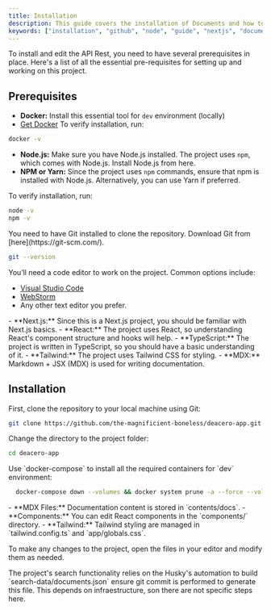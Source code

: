 ```yaml
---
title: Installation
description: This guide covers the installation of Documents and how to edit your new project.
keywords: ["installation", "github", "node", "guide", "nextjs", "documents"]
---
```


To install and edit the API Rest, you need to have several prerequisites in place. Here's a list of all the essential pre-requisites
for setting up and working on this project.

## Prerequisites

<Step>
<StepItem title="System Requirements">

- **Docker:** Install this essential tool for `dev` environment (locally)
- [Get Docker](https://docs.docker.com/get-started/get-docker/)
  To verify installation, run:

```bash
docker -v
```

- **Node.js:** Make sure you have Node.js installed. The project uses `npm`, which comes with Node.js. Install Node.js from here.
- **NPM or Yarn:** Since the project uses `npm` commands, ensure that npm is installed with Node.js. Alternatively, you can use Yarn if preferred.

To verify installation, run:

```bash
node -v
npm -v
```

</StepItem>
<StepItem title="Git">
You need to have Git installed to clone the repository. Download Git from [here](https://git-scm.com/).

```bash
git --version
```

</StepItem>
<StepItem title="Code Editor">
You’ll need a code editor to work on the project. Common options include:

- [Visual Studio Code](https://code.visualstudio.com/)
- [WebStorm](https://www.jetbrains.com/webstorm/)
- Any other text editor you prefer.

</StepItem>
<StepItem title="Required Knowledge">
- **Next.js:** Since this is a Next.js project, you should be familiar with Next.js basics.
- **React:** The project uses React, so understanding React's component structure and hooks will help.
- **TypeScript:** The project is written in TypeScript, so you should have a basic understanding of it.
- **Tailwind:** The project uses Tailwind CSS for styling.
- **MDX:** Markdown + JSX (MDX) is used for writing documentation.

</StepItem>
</Step>

## Installation

<Step>
<StepItem title="Clone the Repository">
First, clone the repository to your local machine using Git:

```bash
git clone https://github.com/the-magnificient-boneless/deacero-app.git
```

Change the directory to the project folder:

```bash
cd deacero-app
```

</StepItem>
<StepItem title="Install Dependencies">
Use `docker-compose` to install all the required containers for `dev` environment:

```bash
  docker-compose down --volumes && docker system prune -a --force --volumes && docker-compose -f docker-compose.dev.yml up --build
```

</StepItem>

<StepItem title="Editing the Project">
  - **MDX Files:** Documentation content is stored in `contents/docs`.
  - **Components:** You can edit React components in the `components/` directory.
  - **Tailwind:** Tailwind styling are managed in `tailwind.config.ts` and `app/globals.css`.

To make any changes to the project, open the files in your editor and modify them as needed.

<Note title="Required" type="danger">
  The project's search functionality relies on the Husky's automation to build
  `search-data/documents.json` ensure git commit is performed to generate this
  file.
</Note>

</StepItem>
<StepItem title="Building for Production">
This depends on infraestructure, son there are not specific steps here.

</StepItem>

</Step>
